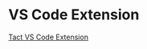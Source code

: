 # VS Code Extension

[Tact VS Code Extension](https://marketplace.visualstudio.com/items?itemName=ton-community.tact-vscode)